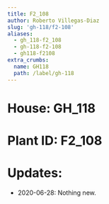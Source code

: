 ```yaml
---
title: F2_108
author: Roberto Villegas-Diaz
slug: 'gh-118/f2-108'
aliases:
  - gh_118-f2_108
  - gh-118-f2-108
  - gh118-f2108
extra_crumbs:
  name: GH118
  path: /label/gh-118
---
```


# **House**: GH_118
# **Plant ID**: F2_108
# **Updates**: 
 - 2020-06-28: Nothing new.
